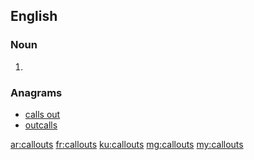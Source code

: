 ==English==

===Noun===
{{head|en|plural}}

# {{plural of|callout|lang=en|nocat=1}}

===Anagrams===
* [[calls out#English|calls out]]
* [[outcalls#English|outcalls]]

[[ar:callouts]]
[[fr:callouts]]
[[ku:callouts]]
[[mg:callouts]]
[[my:callouts]]